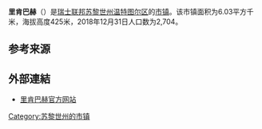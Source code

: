 {{Infobox settlement
| name = 里肯巴赫
| native_name = {{lang|de|Rickenbach}}
| settlement_type = [[市镇_(瑞士)|瑞士市镇]]
| image_skyline = Rickenbach.jpg
| image_caption = 里肯巴赫风光
| image_seal = Rickenbach-blazon.svg
| image_map = Karte Gemeinde Rickenbach ZH 2018.png
| map_caption = 里肯巴赫在温特图尔区的位置
| pushpin_map = Switzerland
| pushpin_relief = Switzerland relief location map.jpg
| pushpin_label_position = bottom
| pushpin_map_caption = 里肯巴赫在瑞士的位置
| subdivision_type = 国家
| subdivision_name = {{CHE}}
| subdivision_type1 = [[瑞士行政区划|州]]
| subdivision_name1 = [[File:Flag_of_Canton_of_Zürich.svg|16px]] [[苏黎世州|苏黎世州]]
| subdivision_type2 = [[区_(瑞士)|区]]
| subdivision_name2 = [[温特图尔区|温特图尔区]]
| elevation_m = 425
| area_total_km2 = 6.03
| population_as_of = 2018年12月31日
| population_footnotes = <ref>{{cite web|url=https://www.bfs.admin.ch/bfs/de/home/statistiken/bevoelkerung.assetdetail.7966022.html|title=Ständige Wohnbevölkerung nach Staatsangehörigkeitskategorie, Geschlecht und Gemeinde, Provisorische Jahresergebnisse, 2018|trans_title=瑞士联邦2018年按国籍、性别和市镇划分的常住人口统计表|date=2019-04-09|publisher=[[瑞士联邦统计署|瑞士联邦统计署]]|language=de|accessdate=2019-11-16|archive-date=2019-04-11|archive-url=https://web.archive.org/web/20190411063248/https://www.bfs.admin.ch/bfs/de/home/statistiken/bevoelkerung.assetdetail.7966022.html|dead-url=no}}</ref>
| population_total = 2704
| population_density_km2 = auto
| timezone = [[欧洲中部时间|CET]]
| utc_offset = +1
| timezone_DST = [[欧洲中部夏令时间|CEST]]
| utc_offset_DST = +2
| coordinates = {{coord|47|33|10|N|8|47|46|E|region:|display=inline,title}}
| postal_code_type = [[瑞士邮政编码系统|邮政编码]]
| postal_code = 8545
| blank_name = [[瑞士市镇官方编号|官方编号]]
| blank_info = 0225
| website = {{url|www.rickenbach.zh.ch}}
}}

'''里肯巴赫'''（{{lang-de|Rickenbach}}）是[[瑞士联邦|瑞士联邦]][[苏黎世州|苏黎世州]][[温特图尔区|温特图尔区]]的[[市镇_(瑞士)|市镇]]。该市镇面积为6.03平方千米，海拔高度425米，2018年12月31日人口数为2,704。

== 参考来源 ==
{{reflist}}

== 外部連結 ==
* [http://www.rickenbach.zh.ch 里肯巴赫官方网站] {{Wayback|url=http://www.rickenbach.zh.ch/ |date=20060823112501 }} {{de icon}}

{{Switzerland-geo-stub}}
{{DEFAULTSORT:Rickenbach}}
[[Category:苏黎世州的市镇|Category:苏黎世州的市镇]]